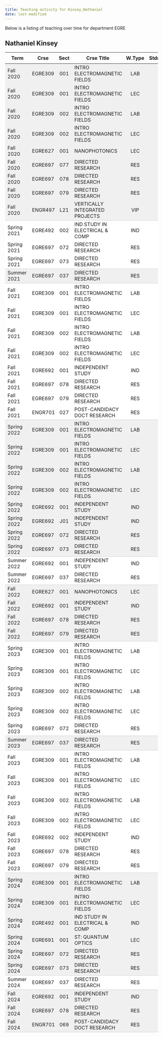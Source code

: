 ```yaml
---
title: Teaching activity for Kinsey,Nathaniel
date: last-modified
---
```


Below is a listing of teaching over time for department EGRE


## Nathaniel Kinsey

<style type="text/css">
#T_2e717 table {
  width: 100%;
  border-collapse: collapse;
}
#T_2e717 th {
  text-align: center;
  padding: 8px;
}
#T_2e717 td:nth-child(1) {
  padding-right: 10px;
  text-align: left;
}
#T_2e717 td:nth-child(2) {
  padding-right: 5px;
  text-align: left;
}
#T_2e717  td:nth-child(4) {
  padding-right: 5px;
  text-align: left;
}
#T_2e717 td:nth-child(3) {
  text-align: center;
}
#T_2e717  td:nth-child(5) {
  text-align: center;
}
#T_2e717 td:nth-child(6) {
  text-align: right;
}
#T_2e717  td:nth-child(7) {
  text-align: right;
}
#T_2e717_row0_col0, #T_2e717_row0_col1, #T_2e717_row0_col2, #T_2e717_row0_col3, #T_2e717_row0_col4, #T_2e717_row0_col5, #T_2e717_row0_col6, #T_2e717_row1_col0, #T_2e717_row1_col1, #T_2e717_row1_col2, #T_2e717_row1_col3, #T_2e717_row1_col4, #T_2e717_row1_col5, #T_2e717_row1_col6, #T_2e717_row2_col0, #T_2e717_row2_col1, #T_2e717_row2_col2, #T_2e717_row2_col3, #T_2e717_row2_col4, #T_2e717_row2_col5, #T_2e717_row2_col6, #T_2e717_row3_col0, #T_2e717_row3_col1, #T_2e717_row3_col2, #T_2e717_row3_col3, #T_2e717_row3_col4, #T_2e717_row3_col5, #T_2e717_row3_col6, #T_2e717_row4_col0, #T_2e717_row4_col1, #T_2e717_row4_col2, #T_2e717_row4_col3, #T_2e717_row4_col4, #T_2e717_row4_col5, #T_2e717_row4_col6, #T_2e717_row5_col0, #T_2e717_row5_col1, #T_2e717_row5_col2, #T_2e717_row5_col3, #T_2e717_row5_col4, #T_2e717_row5_col5, #T_2e717_row5_col6, #T_2e717_row6_col0, #T_2e717_row6_col1, #T_2e717_row6_col2, #T_2e717_row6_col3, #T_2e717_row6_col4, #T_2e717_row6_col5, #T_2e717_row6_col6, #T_2e717_row7_col0, #T_2e717_row7_col1, #T_2e717_row7_col2, #T_2e717_row7_col3, #T_2e717_row7_col4, #T_2e717_row7_col5, #T_2e717_row7_col6, #T_2e717_row21_col0, #T_2e717_row21_col1, #T_2e717_row21_col2, #T_2e717_row21_col3, #T_2e717_row21_col4, #T_2e717_row21_col5, #T_2e717_row21_col6, #T_2e717_row22_col0, #T_2e717_row22_col1, #T_2e717_row22_col2, #T_2e717_row22_col3, #T_2e717_row22_col4, #T_2e717_row22_col5, #T_2e717_row22_col6, #T_2e717_row23_col0, #T_2e717_row23_col1, #T_2e717_row23_col2, #T_2e717_row23_col3, #T_2e717_row23_col4, #T_2e717_row23_col5, #T_2e717_row23_col6, #T_2e717_row24_col0, #T_2e717_row24_col1, #T_2e717_row24_col2, #T_2e717_row24_col3, #T_2e717_row24_col4, #T_2e717_row24_col5, #T_2e717_row24_col6, #T_2e717_row25_col0, #T_2e717_row25_col1, #T_2e717_row25_col2, #T_2e717_row25_col3, #T_2e717_row25_col4, #T_2e717_row25_col5, #T_2e717_row25_col6, #T_2e717_row26_col0, #T_2e717_row26_col1, #T_2e717_row26_col2, #T_2e717_row26_col3, #T_2e717_row26_col4, #T_2e717_row26_col5, #T_2e717_row26_col6, #T_2e717_row27_col0, #T_2e717_row27_col1, #T_2e717_row27_col2, #T_2e717_row27_col3, #T_2e717_row27_col4, #T_2e717_row27_col5, #T_2e717_row27_col6, #T_2e717_row31_col0, #T_2e717_row31_col1, #T_2e717_row31_col2, #T_2e717_row31_col3, #T_2e717_row31_col4, #T_2e717_row31_col5, #T_2e717_row31_col6, #T_2e717_row32_col0, #T_2e717_row32_col1, #T_2e717_row32_col2, #T_2e717_row32_col3, #T_2e717_row32_col4, #T_2e717_row32_col5, #T_2e717_row32_col6, #T_2e717_row33_col0, #T_2e717_row33_col1, #T_2e717_row33_col2, #T_2e717_row33_col3, #T_2e717_row33_col4, #T_2e717_row33_col5, #T_2e717_row33_col6, #T_2e717_row48_col0, #T_2e717_row48_col1, #T_2e717_row48_col2, #T_2e717_row48_col3, #T_2e717_row48_col4, #T_2e717_row48_col5, #T_2e717_row48_col6, #T_2e717_row49_col0, #T_2e717_row49_col1, #T_2e717_row49_col2, #T_2e717_row49_col3, #T_2e717_row49_col4, #T_2e717_row49_col5, #T_2e717_row49_col6, #T_2e717_row50_col0, #T_2e717_row50_col1, #T_2e717_row50_col2, #T_2e717_row50_col3, #T_2e717_row50_col4, #T_2e717_row50_col5, #T_2e717_row50_col6, #T_2e717_row51_col0, #T_2e717_row51_col1, #T_2e717_row51_col2, #T_2e717_row51_col3, #T_2e717_row51_col4, #T_2e717_row51_col5, #T_2e717_row51_col6, #T_2e717_row52_col0, #T_2e717_row52_col1, #T_2e717_row52_col2, #T_2e717_row52_col3, #T_2e717_row52_col4, #T_2e717_row52_col5, #T_2e717_row52_col6, #T_2e717_row55_col0, #T_2e717_row55_col1, #T_2e717_row55_col2, #T_2e717_row55_col3, #T_2e717_row55_col4, #T_2e717_row55_col5, #T_2e717_row55_col6, #T_2e717_row56_col0, #T_2e717_row56_col1, #T_2e717_row56_col2, #T_2e717_row56_col3, #T_2e717_row56_col4, #T_2e717_row56_col5, #T_2e717_row56_col6 {
  background-color: #f0f0f0;
  border-bottom: none;
}
#T_2e717_row8_col0, #T_2e717_row8_col1, #T_2e717_row8_col2, #T_2e717_row8_col3, #T_2e717_row8_col4, #T_2e717_row8_col5, #T_2e717_row8_col6, #T_2e717_row12_col0, #T_2e717_row12_col1, #T_2e717_row12_col2, #T_2e717_row12_col3, #T_2e717_row12_col4, #T_2e717_row12_col5, #T_2e717_row12_col6, #T_2e717_row28_col0, #T_2e717_row28_col1, #T_2e717_row28_col2, #T_2e717_row28_col3, #T_2e717_row28_col4, #T_2e717_row28_col5, #T_2e717_row28_col6, #T_2e717_row34_col0, #T_2e717_row34_col1, #T_2e717_row34_col2, #T_2e717_row34_col3, #T_2e717_row34_col4, #T_2e717_row34_col5, #T_2e717_row34_col6, #T_2e717_row40_col0, #T_2e717_row40_col1, #T_2e717_row40_col2, #T_2e717_row40_col3, #T_2e717_row40_col4, #T_2e717_row40_col5, #T_2e717_row40_col6, #T_2e717_row53_col0, #T_2e717_row53_col1, #T_2e717_row53_col2, #T_2e717_row53_col3, #T_2e717_row53_col4, #T_2e717_row53_col5, #T_2e717_row53_col6, #T_2e717_row57_col0, #T_2e717_row57_col1, #T_2e717_row57_col2, #T_2e717_row57_col3, #T_2e717_row57_col4, #T_2e717_row57_col5, #T_2e717_row57_col6 {
  background-color: #f0f0f0;
  border-bottom: 1px solid #ccc;
}
#T_2e717_row9_col0, #T_2e717_row9_col1, #T_2e717_row9_col2, #T_2e717_row9_col3, #T_2e717_row9_col4, #T_2e717_row9_col5, #T_2e717_row9_col6, #T_2e717_row10_col0, #T_2e717_row10_col1, #T_2e717_row10_col2, #T_2e717_row10_col3, #T_2e717_row10_col4, #T_2e717_row10_col5, #T_2e717_row10_col6, #T_2e717_row13_col0, #T_2e717_row13_col1, #T_2e717_row13_col2, #T_2e717_row13_col3, #T_2e717_row13_col4, #T_2e717_row13_col5, #T_2e717_row13_col6, #T_2e717_row14_col0, #T_2e717_row14_col1, #T_2e717_row14_col2, #T_2e717_row14_col3, #T_2e717_row14_col4, #T_2e717_row14_col5, #T_2e717_row14_col6, #T_2e717_row15_col0, #T_2e717_row15_col1, #T_2e717_row15_col2, #T_2e717_row15_col3, #T_2e717_row15_col4, #T_2e717_row15_col5, #T_2e717_row15_col6, #T_2e717_row16_col0, #T_2e717_row16_col1, #T_2e717_row16_col2, #T_2e717_row16_col3, #T_2e717_row16_col4, #T_2e717_row16_col5, #T_2e717_row16_col6, #T_2e717_row17_col0, #T_2e717_row17_col1, #T_2e717_row17_col2, #T_2e717_row17_col3, #T_2e717_row17_col4, #T_2e717_row17_col5, #T_2e717_row17_col6, #T_2e717_row18_col0, #T_2e717_row18_col1, #T_2e717_row18_col2, #T_2e717_row18_col3, #T_2e717_row18_col4, #T_2e717_row18_col5, #T_2e717_row18_col6, #T_2e717_row19_col0, #T_2e717_row19_col1, #T_2e717_row19_col2, #T_2e717_row19_col3, #T_2e717_row19_col4, #T_2e717_row19_col5, #T_2e717_row19_col6, #T_2e717_row29_col0, #T_2e717_row29_col1, #T_2e717_row29_col2, #T_2e717_row29_col3, #T_2e717_row29_col4, #T_2e717_row29_col5, #T_2e717_row29_col6, #T_2e717_row35_col0, #T_2e717_row35_col1, #T_2e717_row35_col2, #T_2e717_row35_col3, #T_2e717_row35_col4, #T_2e717_row35_col5, #T_2e717_row35_col6, #T_2e717_row36_col0, #T_2e717_row36_col1, #T_2e717_row36_col2, #T_2e717_row36_col3, #T_2e717_row36_col4, #T_2e717_row36_col5, #T_2e717_row36_col6, #T_2e717_row37_col0, #T_2e717_row37_col1, #T_2e717_row37_col2, #T_2e717_row37_col3, #T_2e717_row37_col4, #T_2e717_row37_col5, #T_2e717_row37_col6, #T_2e717_row38_col0, #T_2e717_row38_col1, #T_2e717_row38_col2, #T_2e717_row38_col3, #T_2e717_row38_col4, #T_2e717_row38_col5, #T_2e717_row38_col6, #T_2e717_row41_col0, #T_2e717_row41_col1, #T_2e717_row41_col2, #T_2e717_row41_col3, #T_2e717_row41_col4, #T_2e717_row41_col5, #T_2e717_row41_col6, #T_2e717_row42_col0, #T_2e717_row42_col1, #T_2e717_row42_col2, #T_2e717_row42_col3, #T_2e717_row42_col4, #T_2e717_row42_col5, #T_2e717_row42_col6, #T_2e717_row43_col0, #T_2e717_row43_col1, #T_2e717_row43_col2, #T_2e717_row43_col3, #T_2e717_row43_col4, #T_2e717_row43_col5, #T_2e717_row43_col6, #T_2e717_row44_col0, #T_2e717_row44_col1, #T_2e717_row44_col2, #T_2e717_row44_col3, #T_2e717_row44_col4, #T_2e717_row44_col5, #T_2e717_row44_col6, #T_2e717_row45_col0, #T_2e717_row45_col1, #T_2e717_row45_col2, #T_2e717_row45_col3, #T_2e717_row45_col4, #T_2e717_row45_col5, #T_2e717_row45_col6, #T_2e717_row46_col0, #T_2e717_row46_col1, #T_2e717_row46_col2, #T_2e717_row46_col3, #T_2e717_row46_col4, #T_2e717_row46_col5, #T_2e717_row46_col6 {
  background-color: #ffffff;
  border-bottom: none;
}
#T_2e717_row11_col0, #T_2e717_row11_col1, #T_2e717_row11_col2, #T_2e717_row11_col3, #T_2e717_row11_col4, #T_2e717_row11_col5, #T_2e717_row11_col6, #T_2e717_row20_col0, #T_2e717_row20_col1, #T_2e717_row20_col2, #T_2e717_row20_col3, #T_2e717_row20_col4, #T_2e717_row20_col5, #T_2e717_row20_col6, #T_2e717_row30_col0, #T_2e717_row30_col1, #T_2e717_row30_col2, #T_2e717_row30_col3, #T_2e717_row30_col4, #T_2e717_row30_col5, #T_2e717_row30_col6, #T_2e717_row39_col0, #T_2e717_row39_col1, #T_2e717_row39_col2, #T_2e717_row39_col3, #T_2e717_row39_col4, #T_2e717_row39_col5, #T_2e717_row39_col6, #T_2e717_row47_col0, #T_2e717_row47_col1, #T_2e717_row47_col2, #T_2e717_row47_col3, #T_2e717_row47_col4, #T_2e717_row47_col5, #T_2e717_row47_col6, #T_2e717_row54_col0, #T_2e717_row54_col1, #T_2e717_row54_col2, #T_2e717_row54_col3, #T_2e717_row54_col4, #T_2e717_row54_col5, #T_2e717_row54_col6 {
  background-color: #ffffff;
  border-bottom: 1px solid #ccc;
}
</style>
<table id="T_2e717">
  <thead>
    <tr>
      <th id="T_2e717_level0_col0" class="col_heading level0 col0" >Term</th>
      <th id="T_2e717_level0_col1" class="col_heading level0 col1" >Crse</th>
      <th id="T_2e717_level0_col2" class="col_heading level0 col2" >Sect</th>
      <th id="T_2e717_level0_col3" class="col_heading level0 col3" >Crse Title</th>
      <th id="T_2e717_level0_col4" class="col_heading level0 col4" >W.Type</th>
      <th id="T_2e717_level0_col5" class="col_heading level0 col5" >Stdnts</th>
      <th id="T_2e717_level0_col6" class="col_heading level0 col6" >Hours</th>
    </tr>
  </thead>
  <tbody>
    <tr>
      <td id="T_2e717_row0_col0" class="data row0 col0" >Fall 2020</td>
      <td id="T_2e717_row0_col1" class="data row0 col1" >EGRE309</td>
      <td id="T_2e717_row0_col2" class="data row0 col2" >001</td>
      <td id="T_2e717_row0_col3" class="data row0 col3" >INTRO ELECTROMAGNETIC FIELDS</td>
      <td id="T_2e717_row0_col4" class="data row0 col4" >LAB</td>
      <td id="T_2e717_row0_col5" class="data row0 col5" >10</td>
      <td id="T_2e717_row0_col6" class="data row0 col6" >10</td>
    </tr>
    <tr>
      <td id="T_2e717_row1_col0" class="data row1 col0" >Fall 2020</td>
      <td id="T_2e717_row1_col1" class="data row1 col1" >EGRE309</td>
      <td id="T_2e717_row1_col2" class="data row1 col2" >001</td>
      <td id="T_2e717_row1_col3" class="data row1 col3" >INTRO ELECTROMAGNETIC FIELDS</td>
      <td id="T_2e717_row1_col4" class="data row1 col4" >LEC</td>
      <td id="T_2e717_row1_col5" class="data row1 col5" >5</td>
      <td id="T_2e717_row1_col6" class="data row1 col6" >5</td>
    </tr>
    <tr>
      <td id="T_2e717_row2_col0" class="data row2 col0" >Fall 2020</td>
      <td id="T_2e717_row2_col1" class="data row2 col1" >EGRE309</td>
      <td id="T_2e717_row2_col2" class="data row2 col2" >002</td>
      <td id="T_2e717_row2_col3" class="data row2 col3" >INTRO ELECTROMAGNETIC FIELDS</td>
      <td id="T_2e717_row2_col4" class="data row2 col4" >LAB</td>
      <td id="T_2e717_row2_col5" class="data row2 col5" >34</td>
      <td id="T_2e717_row2_col6" class="data row2 col6" >34</td>
    </tr>
    <tr>
      <td id="T_2e717_row3_col0" class="data row3 col0" >Fall 2020</td>
      <td id="T_2e717_row3_col1" class="data row3 col1" >EGRE309</td>
      <td id="T_2e717_row3_col2" class="data row3 col2" >002</td>
      <td id="T_2e717_row3_col3" class="data row3 col3" >INTRO ELECTROMAGNETIC FIELDS</td>
      <td id="T_2e717_row3_col4" class="data row3 col4" >LEC</td>
      <td id="T_2e717_row3_col5" class="data row3 col5" >17</td>
      <td id="T_2e717_row3_col6" class="data row3 col6" >17</td>
    </tr>
    <tr>
      <td id="T_2e717_row4_col0" class="data row4 col0" >Fall 2020</td>
      <td id="T_2e717_row4_col1" class="data row4 col1" >EGRE627</td>
      <td id="T_2e717_row4_col2" class="data row4 col2" >001</td>
      <td id="T_2e717_row4_col3" class="data row4 col3" >NANOPHOTONICS</td>
      <td id="T_2e717_row4_col4" class="data row4 col4" >LEC</td>
      <td id="T_2e717_row4_col5" class="data row4 col5" >4</td>
      <td id="T_2e717_row4_col6" class="data row4 col6" >12</td>
    </tr>
    <tr>
      <td id="T_2e717_row5_col0" class="data row5 col0" >Fall 2020</td>
      <td id="T_2e717_row5_col1" class="data row5 col1" >EGRE697</td>
      <td id="T_2e717_row5_col2" class="data row5 col2" >077</td>
      <td id="T_2e717_row5_col3" class="data row5 col3" >DIRECTED RESEARCH</td>
      <td id="T_2e717_row5_col4" class="data row5 col4" >RES</td>
      <td id="T_2e717_row5_col5" class="data row5 col5" >1</td>
      <td id="T_2e717_row5_col6" class="data row5 col6" >3</td>
    </tr>
    <tr>
      <td id="T_2e717_row6_col0" class="data row6 col0" >Fall 2020</td>
      <td id="T_2e717_row6_col1" class="data row6 col1" >EGRE697</td>
      <td id="T_2e717_row6_col2" class="data row6 col2" >078</td>
      <td id="T_2e717_row6_col3" class="data row6 col3" >DIRECTED RESEARCH</td>
      <td id="T_2e717_row6_col4" class="data row6 col4" >RES</td>
      <td id="T_2e717_row6_col5" class="data row6 col5" >1</td>
      <td id="T_2e717_row6_col6" class="data row6 col6" >6</td>
    </tr>
    <tr>
      <td id="T_2e717_row7_col0" class="data row7 col0" >Fall 2020</td>
      <td id="T_2e717_row7_col1" class="data row7 col1" >EGRE697</td>
      <td id="T_2e717_row7_col2" class="data row7 col2" >079</td>
      <td id="T_2e717_row7_col3" class="data row7 col3" >DIRECTED RESEARCH</td>
      <td id="T_2e717_row7_col4" class="data row7 col4" >RES</td>
      <td id="T_2e717_row7_col5" class="data row7 col5" >3</td>
      <td id="T_2e717_row7_col6" class="data row7 col6" >27</td>
    </tr>
    <tr>
      <td id="T_2e717_row8_col0" class="data row8 col0" >Fall 2020</td>
      <td id="T_2e717_row8_col1" class="data row8 col1" >ENGR497</td>
      <td id="T_2e717_row8_col2" class="data row8 col2" >L21</td>
      <td id="T_2e717_row8_col3" class="data row8 col3" >VERTICALLY INTEGRATED PROJECTS</td>
      <td id="T_2e717_row8_col4" class="data row8 col4" >VIP</td>
      <td id="T_2e717_row8_col5" class="data row8 col5" >4</td>
      <td id="T_2e717_row8_col6" class="data row8 col6" >4</td>
    </tr>
    <tr>
      <td id="T_2e717_row9_col0" class="data row9 col0" >Spring 2021</td>
      <td id="T_2e717_row9_col1" class="data row9 col1" >EGRE492</td>
      <td id="T_2e717_row9_col2" class="data row9 col2" >002</td>
      <td id="T_2e717_row9_col3" class="data row9 col3" >IND STUDY IN ELECTRICAL & COMP</td>
      <td id="T_2e717_row9_col4" class="data row9 col4" >IND</td>
      <td id="T_2e717_row9_col5" class="data row9 col5" >1</td>
      <td id="T_2e717_row9_col6" class="data row9 col6" >1</td>
    </tr>
    <tr>
      <td id="T_2e717_row10_col0" class="data row10 col0" >Spring 2021</td>
      <td id="T_2e717_row10_col1" class="data row10 col1" >EGRE697</td>
      <td id="T_2e717_row10_col2" class="data row10 col2" >072</td>
      <td id="T_2e717_row10_col3" class="data row10 col3" >DIRECTED RESEARCH</td>
      <td id="T_2e717_row10_col4" class="data row10 col4" >RES</td>
      <td id="T_2e717_row10_col5" class="data row10 col5" >2</td>
      <td id="T_2e717_row10_col6" class="data row10 col6" >12</td>
    </tr>
    <tr>
      <td id="T_2e717_row11_col0" class="data row11 col0" >Spring 2021</td>
      <td id="T_2e717_row11_col1" class="data row11 col1" >EGRE697</td>
      <td id="T_2e717_row11_col2" class="data row11 col2" >073</td>
      <td id="T_2e717_row11_col3" class="data row11 col3" >DIRECTED RESEARCH</td>
      <td id="T_2e717_row11_col4" class="data row11 col4" >RES</td>
      <td id="T_2e717_row11_col5" class="data row11 col5" >3</td>
      <td id="T_2e717_row11_col6" class="data row11 col6" >27</td>
    </tr>
    <tr>
      <td id="T_2e717_row12_col0" class="data row12 col0" >Summer 2021</td>
      <td id="T_2e717_row12_col1" class="data row12 col1" >EGRE697</td>
      <td id="T_2e717_row12_col2" class="data row12 col2" >037</td>
      <td id="T_2e717_row12_col3" class="data row12 col3" >DIRECTED RESEARCH</td>
      <td id="T_2e717_row12_col4" class="data row12 col4" >RES</td>
      <td id="T_2e717_row12_col5" class="data row12 col5" >5</td>
      <td id="T_2e717_row12_col6" class="data row12 col6" >15</td>
    </tr>
    <tr>
      <td id="T_2e717_row13_col0" class="data row13 col0" >Fall 2021</td>
      <td id="T_2e717_row13_col1" class="data row13 col1" >EGRE309</td>
      <td id="T_2e717_row13_col2" class="data row13 col2" >001</td>
      <td id="T_2e717_row13_col3" class="data row13 col3" >INTRO ELECTROMAGNETIC FIELDS</td>
      <td id="T_2e717_row13_col4" class="data row13 col4" >LAB</td>
      <td id="T_2e717_row13_col5" class="data row13 col5" >28</td>
      <td id="T_2e717_row13_col6" class="data row13 col6" >28</td>
    </tr>
    <tr>
      <td id="T_2e717_row14_col0" class="data row14 col0" >Fall 2021</td>
      <td id="T_2e717_row14_col1" class="data row14 col1" >EGRE309</td>
      <td id="T_2e717_row14_col2" class="data row14 col2" >001</td>
      <td id="T_2e717_row14_col3" class="data row14 col3" >INTRO ELECTROMAGNETIC FIELDS</td>
      <td id="T_2e717_row14_col4" class="data row14 col4" >LEC</td>
      <td id="T_2e717_row14_col5" class="data row14 col5" >14</td>
      <td id="T_2e717_row14_col6" class="data row14 col6" >14</td>
    </tr>
    <tr>
      <td id="T_2e717_row15_col0" class="data row15 col0" >Fall 2021</td>
      <td id="T_2e717_row15_col1" class="data row15 col1" >EGRE309</td>
      <td id="T_2e717_row15_col2" class="data row15 col2" >002</td>
      <td id="T_2e717_row15_col3" class="data row15 col3" >INTRO ELECTROMAGNETIC FIELDS</td>
      <td id="T_2e717_row15_col4" class="data row15 col4" >LAB</td>
      <td id="T_2e717_row15_col5" class="data row15 col5" >6</td>
      <td id="T_2e717_row15_col6" class="data row15 col6" >6</td>
    </tr>
    <tr>
      <td id="T_2e717_row16_col0" class="data row16 col0" >Fall 2021</td>
      <td id="T_2e717_row16_col1" class="data row16 col1" >EGRE309</td>
      <td id="T_2e717_row16_col2" class="data row16 col2" >002</td>
      <td id="T_2e717_row16_col3" class="data row16 col3" >INTRO ELECTROMAGNETIC FIELDS</td>
      <td id="T_2e717_row16_col4" class="data row16 col4" >LEC</td>
      <td id="T_2e717_row16_col5" class="data row16 col5" >3</td>
      <td id="T_2e717_row16_col6" class="data row16 col6" >3</td>
    </tr>
    <tr>
      <td id="T_2e717_row17_col0" class="data row17 col0" >Fall 2021</td>
      <td id="T_2e717_row17_col1" class="data row17 col1" >EGRE692</td>
      <td id="T_2e717_row17_col2" class="data row17 col2" >001</td>
      <td id="T_2e717_row17_col3" class="data row17 col3" >INDEPENDENT STUDY</td>
      <td id="T_2e717_row17_col4" class="data row17 col4" >IND</td>
      <td id="T_2e717_row17_col5" class="data row17 col5" >1</td>
      <td id="T_2e717_row17_col6" class="data row17 col6" >2</td>
    </tr>
    <tr>
      <td id="T_2e717_row18_col0" class="data row18 col0" >Fall 2021</td>
      <td id="T_2e717_row18_col1" class="data row18 col1" >EGRE697</td>
      <td id="T_2e717_row18_col2" class="data row18 col2" >078</td>
      <td id="T_2e717_row18_col3" class="data row18 col3" >DIRECTED RESEARCH</td>
      <td id="T_2e717_row18_col4" class="data row18 col4" >RES</td>
      <td id="T_2e717_row18_col5" class="data row18 col5" >3</td>
      <td id="T_2e717_row18_col6" class="data row18 col6" >18</td>
    </tr>
    <tr>
      <td id="T_2e717_row19_col0" class="data row19 col0" >Fall 2021</td>
      <td id="T_2e717_row19_col1" class="data row19 col1" >EGRE697</td>
      <td id="T_2e717_row19_col2" class="data row19 col2" >079</td>
      <td id="T_2e717_row19_col3" class="data row19 col3" >DIRECTED RESEARCH</td>
      <td id="T_2e717_row19_col4" class="data row19 col4" >RES</td>
      <td id="T_2e717_row19_col5" class="data row19 col5" >1</td>
      <td id="T_2e717_row19_col6" class="data row19 col6" >9</td>
    </tr>
    <tr>
      <td id="T_2e717_row20_col0" class="data row20 col0" >Fall 2021</td>
      <td id="T_2e717_row20_col1" class="data row20 col1" >ENGR701</td>
      <td id="T_2e717_row20_col2" class="data row20 col2" >027</td>
      <td id="T_2e717_row20_col3" class="data row20 col3" >POST-CANDIDACY DOCT RESEARCH</td>
      <td id="T_2e717_row20_col4" class="data row20 col4" >RES</td>
      <td id="T_2e717_row20_col5" class="data row20 col5" >1</td>
      <td id="T_2e717_row20_col6" class="data row20 col6" >9</td>
    </tr>
    <tr>
      <td id="T_2e717_row21_col0" class="data row21 col0" >Spring 2022</td>
      <td id="T_2e717_row21_col1" class="data row21 col1" >EGRE309</td>
      <td id="T_2e717_row21_col2" class="data row21 col2" >001</td>
      <td id="T_2e717_row21_col3" class="data row21 col3" >INTRO ELECTROMAGNETIC FIELDS</td>
      <td id="T_2e717_row21_col4" class="data row21 col4" >LAB</td>
      <td id="T_2e717_row21_col5" class="data row21 col5" >22</td>
      <td id="T_2e717_row21_col6" class="data row21 col6" >22</td>
    </tr>
    <tr>
      <td id="T_2e717_row22_col0" class="data row22 col0" >Spring 2022</td>
      <td id="T_2e717_row22_col1" class="data row22 col1" >EGRE309</td>
      <td id="T_2e717_row22_col2" class="data row22 col2" >001</td>
      <td id="T_2e717_row22_col3" class="data row22 col3" >INTRO ELECTROMAGNETIC FIELDS</td>
      <td id="T_2e717_row22_col4" class="data row22 col4" >LEC</td>
      <td id="T_2e717_row22_col5" class="data row22 col5" >11</td>
      <td id="T_2e717_row22_col6" class="data row22 col6" >11</td>
    </tr>
    <tr>
      <td id="T_2e717_row23_col0" class="data row23 col0" >Spring 2022</td>
      <td id="T_2e717_row23_col1" class="data row23 col1" >EGRE309</td>
      <td id="T_2e717_row23_col2" class="data row23 col2" >002</td>
      <td id="T_2e717_row23_col3" class="data row23 col3" >INTRO ELECTROMAGNETIC FIELDS</td>
      <td id="T_2e717_row23_col4" class="data row23 col4" >LAB</td>
      <td id="T_2e717_row23_col5" class="data row23 col5" >12</td>
      <td id="T_2e717_row23_col6" class="data row23 col6" >12</td>
    </tr>
    <tr>
      <td id="T_2e717_row24_col0" class="data row24 col0" >Spring 2022</td>
      <td id="T_2e717_row24_col1" class="data row24 col1" >EGRE309</td>
      <td id="T_2e717_row24_col2" class="data row24 col2" >002</td>
      <td id="T_2e717_row24_col3" class="data row24 col3" >INTRO ELECTROMAGNETIC FIELDS</td>
      <td id="T_2e717_row24_col4" class="data row24 col4" >LEC</td>
      <td id="T_2e717_row24_col5" class="data row24 col5" >6</td>
      <td id="T_2e717_row24_col6" class="data row24 col6" >6</td>
    </tr>
    <tr>
      <td id="T_2e717_row25_col0" class="data row25 col0" >Spring 2022</td>
      <td id="T_2e717_row25_col1" class="data row25 col1" >EGRE692</td>
      <td id="T_2e717_row25_col2" class="data row25 col2" >001</td>
      <td id="T_2e717_row25_col3" class="data row25 col3" >INDEPENDENT STUDY</td>
      <td id="T_2e717_row25_col4" class="data row25 col4" >IND</td>
      <td id="T_2e717_row25_col5" class="data row25 col5" >2</td>
      <td id="T_2e717_row25_col6" class="data row25 col6" >2</td>
    </tr>
    <tr>
      <td id="T_2e717_row26_col0" class="data row26 col0" >Spring 2022</td>
      <td id="T_2e717_row26_col1" class="data row26 col1" >EGRE692</td>
      <td id="T_2e717_row26_col2" class="data row26 col2" >J01</td>
      <td id="T_2e717_row26_col3" class="data row26 col3" >INDEPENDENT STUDY</td>
      <td id="T_2e717_row26_col4" class="data row26 col4" >IND</td>
      <td id="T_2e717_row26_col5" class="data row26 col5" >1</td>
      <td id="T_2e717_row26_col6" class="data row26 col6" >1</td>
    </tr>
    <tr>
      <td id="T_2e717_row27_col0" class="data row27 col0" >Spring 2022</td>
      <td id="T_2e717_row27_col1" class="data row27 col1" >EGRE697</td>
      <td id="T_2e717_row27_col2" class="data row27 col2" >072</td>
      <td id="T_2e717_row27_col3" class="data row27 col3" >DIRECTED RESEARCH</td>
      <td id="T_2e717_row27_col4" class="data row27 col4" >RES</td>
      <td id="T_2e717_row27_col5" class="data row27 col5" >1</td>
      <td id="T_2e717_row27_col6" class="data row27 col6" >6</td>
    </tr>
    <tr>
      <td id="T_2e717_row28_col0" class="data row28 col0" >Spring 2022</td>
      <td id="T_2e717_row28_col1" class="data row28 col1" >EGRE697</td>
      <td id="T_2e717_row28_col2" class="data row28 col2" >073</td>
      <td id="T_2e717_row28_col3" class="data row28 col3" >DIRECTED RESEARCH</td>
      <td id="T_2e717_row28_col4" class="data row28 col4" >RES</td>
      <td id="T_2e717_row28_col5" class="data row28 col5" >3</td>
      <td id="T_2e717_row28_col6" class="data row28 col6" >27</td>
    </tr>
    <tr>
      <td id="T_2e717_row29_col0" class="data row29 col0" >Summer 2022</td>
      <td id="T_2e717_row29_col1" class="data row29 col1" >EGRE692</td>
      <td id="T_2e717_row29_col2" class="data row29 col2" >001</td>
      <td id="T_2e717_row29_col3" class="data row29 col3" >INDEPENDENT STUDY</td>
      <td id="T_2e717_row29_col4" class="data row29 col4" >IND</td>
      <td id="T_2e717_row29_col5" class="data row29 col5" >2</td>
      <td id="T_2e717_row29_col6" class="data row29 col6" >2</td>
    </tr>
    <tr>
      <td id="T_2e717_row30_col0" class="data row30 col0" >Summer 2022</td>
      <td id="T_2e717_row30_col1" class="data row30 col1" >EGRE697</td>
      <td id="T_2e717_row30_col2" class="data row30 col2" >037</td>
      <td id="T_2e717_row30_col3" class="data row30 col3" >DIRECTED RESEARCH</td>
      <td id="T_2e717_row30_col4" class="data row30 col4" >RES</td>
      <td id="T_2e717_row30_col5" class="data row30 col5" >3</td>
      <td id="T_2e717_row30_col6" class="data row30 col6" >9</td>
    </tr>
    <tr>
      <td id="T_2e717_row31_col0" class="data row31 col0" >Fall 2022</td>
      <td id="T_2e717_row31_col1" class="data row31 col1" >EGRE627</td>
      <td id="T_2e717_row31_col2" class="data row31 col2" >001</td>
      <td id="T_2e717_row31_col3" class="data row31 col3" >NANOPHOTONICS</td>
      <td id="T_2e717_row31_col4" class="data row31 col4" >LEC</td>
      <td id="T_2e717_row31_col5" class="data row31 col5" >3</td>
      <td id="T_2e717_row31_col6" class="data row31 col6" >9</td>
    </tr>
    <tr>
      <td id="T_2e717_row32_col0" class="data row32 col0" >Fall 2022</td>
      <td id="T_2e717_row32_col1" class="data row32 col1" >EGRE692</td>
      <td id="T_2e717_row32_col2" class="data row32 col2" >001</td>
      <td id="T_2e717_row32_col3" class="data row32 col3" >INDEPENDENT STUDY</td>
      <td id="T_2e717_row32_col4" class="data row32 col4" >IND</td>
      <td id="T_2e717_row32_col5" class="data row32 col5" >2</td>
      <td id="T_2e717_row32_col6" class="data row32 col6" >2</td>
    </tr>
    <tr>
      <td id="T_2e717_row33_col0" class="data row33 col0" >Fall 2022</td>
      <td id="T_2e717_row33_col1" class="data row33 col1" >EGRE697</td>
      <td id="T_2e717_row33_col2" class="data row33 col2" >078</td>
      <td id="T_2e717_row33_col3" class="data row33 col3" >DIRECTED RESEARCH</td>
      <td id="T_2e717_row33_col4" class="data row33 col4" >RES</td>
      <td id="T_2e717_row33_col5" class="data row33 col5" >1</td>
      <td id="T_2e717_row33_col6" class="data row33 col6" >6</td>
    </tr>
    <tr>
      <td id="T_2e717_row34_col0" class="data row34 col0" >Fall 2022</td>
      <td id="T_2e717_row34_col1" class="data row34 col1" >EGRE697</td>
      <td id="T_2e717_row34_col2" class="data row34 col2" >079</td>
      <td id="T_2e717_row34_col3" class="data row34 col3" >DIRECTED RESEARCH</td>
      <td id="T_2e717_row34_col4" class="data row34 col4" >RES</td>
      <td id="T_2e717_row34_col5" class="data row34 col5" >3</td>
      <td id="T_2e717_row34_col6" class="data row34 col6" >27</td>
    </tr>
    <tr>
      <td id="T_2e717_row35_col0" class="data row35 col0" >Spring 2023</td>
      <td id="T_2e717_row35_col1" class="data row35 col1" >EGRE309</td>
      <td id="T_2e717_row35_col2" class="data row35 col2" >001</td>
      <td id="T_2e717_row35_col3" class="data row35 col3" >INTRO ELECTROMAGNETIC FIELDS</td>
      <td id="T_2e717_row35_col4" class="data row35 col4" >LAB</td>
      <td id="T_2e717_row35_col5" class="data row35 col5" >22</td>
      <td id="T_2e717_row35_col6" class="data row35 col6" >22</td>
    </tr>
    <tr>
      <td id="T_2e717_row36_col0" class="data row36 col0" >Spring 2023</td>
      <td id="T_2e717_row36_col1" class="data row36 col1" >EGRE309</td>
      <td id="T_2e717_row36_col2" class="data row36 col2" >001</td>
      <td id="T_2e717_row36_col3" class="data row36 col3" >INTRO ELECTROMAGNETIC FIELDS</td>
      <td id="T_2e717_row36_col4" class="data row36 col4" >LEC</td>
      <td id="T_2e717_row36_col5" class="data row36 col5" >11</td>
      <td id="T_2e717_row36_col6" class="data row36 col6" >11</td>
    </tr>
    <tr>
      <td id="T_2e717_row37_col0" class="data row37 col0" >Spring 2023</td>
      <td id="T_2e717_row37_col1" class="data row37 col1" >EGRE309</td>
      <td id="T_2e717_row37_col2" class="data row37 col2" >002</td>
      <td id="T_2e717_row37_col3" class="data row37 col3" >INTRO ELECTROMAGNETIC FIELDS</td>
      <td id="T_2e717_row37_col4" class="data row37 col4" >LAB</td>
      <td id="T_2e717_row37_col5" class="data row37 col5" >12</td>
      <td id="T_2e717_row37_col6" class="data row37 col6" >12</td>
    </tr>
    <tr>
      <td id="T_2e717_row38_col0" class="data row38 col0" >Spring 2023</td>
      <td id="T_2e717_row38_col1" class="data row38 col1" >EGRE309</td>
      <td id="T_2e717_row38_col2" class="data row38 col2" >002</td>
      <td id="T_2e717_row38_col3" class="data row38 col3" >INTRO ELECTROMAGNETIC FIELDS</td>
      <td id="T_2e717_row38_col4" class="data row38 col4" >LEC</td>
      <td id="T_2e717_row38_col5" class="data row38 col5" >6</td>
      <td id="T_2e717_row38_col6" class="data row38 col6" >6</td>
    </tr>
    <tr>
      <td id="T_2e717_row39_col0" class="data row39 col0" >Spring 2023</td>
      <td id="T_2e717_row39_col1" class="data row39 col1" >EGRE697</td>
      <td id="T_2e717_row39_col2" class="data row39 col2" >072</td>
      <td id="T_2e717_row39_col3" class="data row39 col3" >DIRECTED RESEARCH</td>
      <td id="T_2e717_row39_col4" class="data row39 col4" >RES</td>
      <td id="T_2e717_row39_col5" class="data row39 col5" >2</td>
      <td id="T_2e717_row39_col6" class="data row39 col6" >12</td>
    </tr>
    <tr>
      <td id="T_2e717_row40_col0" class="data row40 col0" >Summer 2023</td>
      <td id="T_2e717_row40_col1" class="data row40 col1" >EGRE697</td>
      <td id="T_2e717_row40_col2" class="data row40 col2" >037</td>
      <td id="T_2e717_row40_col3" class="data row40 col3" >DIRECTED RESEARCH</td>
      <td id="T_2e717_row40_col4" class="data row40 col4" >RES</td>
      <td id="T_2e717_row40_col5" class="data row40 col5" >2</td>
      <td id="T_2e717_row40_col6" class="data row40 col6" >6</td>
    </tr>
    <tr>
      <td id="T_2e717_row41_col0" class="data row41 col0" >Fall 2023</td>
      <td id="T_2e717_row41_col1" class="data row41 col1" >EGRE309</td>
      <td id="T_2e717_row41_col2" class="data row41 col2" >001</td>
      <td id="T_2e717_row41_col3" class="data row41 col3" >INTRO ELECTROMAGNETIC FIELDS</td>
      <td id="T_2e717_row41_col4" class="data row41 col4" >LAB</td>
      <td id="T_2e717_row41_col5" class="data row41 col5" >36</td>
      <td id="T_2e717_row41_col6" class="data row41 col6" >36</td>
    </tr>
    <tr>
      <td id="T_2e717_row42_col0" class="data row42 col0" >Fall 2023</td>
      <td id="T_2e717_row42_col1" class="data row42 col1" >EGRE309</td>
      <td id="T_2e717_row42_col2" class="data row42 col2" >001</td>
      <td id="T_2e717_row42_col3" class="data row42 col3" >INTRO ELECTROMAGNETIC FIELDS</td>
      <td id="T_2e717_row42_col4" class="data row42 col4" >LEC</td>
      <td id="T_2e717_row42_col5" class="data row42 col5" >18</td>
      <td id="T_2e717_row42_col6" class="data row42 col6" >18</td>
    </tr>
    <tr>
      <td id="T_2e717_row43_col0" class="data row43 col0" >Fall 2023</td>
      <td id="T_2e717_row43_col1" class="data row43 col1" >EGRE309</td>
      <td id="T_2e717_row43_col2" class="data row43 col2" >002</td>
      <td id="T_2e717_row43_col3" class="data row43 col3" >INTRO ELECTROMAGNETIC FIELDS</td>
      <td id="T_2e717_row43_col4" class="data row43 col4" >LAB</td>
      <td id="T_2e717_row43_col5" class="data row43 col5" >2</td>
      <td id="T_2e717_row43_col6" class="data row43 col6" >2</td>
    </tr>
    <tr>
      <td id="T_2e717_row44_col0" class="data row44 col0" >Fall 2023</td>
      <td id="T_2e717_row44_col1" class="data row44 col1" >EGRE309</td>
      <td id="T_2e717_row44_col2" class="data row44 col2" >002</td>
      <td id="T_2e717_row44_col3" class="data row44 col3" >INTRO ELECTROMAGNETIC FIELDS</td>
      <td id="T_2e717_row44_col4" class="data row44 col4" >LEC</td>
      <td id="T_2e717_row44_col5" class="data row44 col5" >1</td>
      <td id="T_2e717_row44_col6" class="data row44 col6" >1</td>
    </tr>
    <tr>
      <td id="T_2e717_row45_col0" class="data row45 col0" >Fall 2023</td>
      <td id="T_2e717_row45_col1" class="data row45 col1" >EGRE692</td>
      <td id="T_2e717_row45_col2" class="data row45 col2" >002</td>
      <td id="T_2e717_row45_col3" class="data row45 col3" >INDEPENDENT STUDY</td>
      <td id="T_2e717_row45_col4" class="data row45 col4" >IND</td>
      <td id="T_2e717_row45_col5" class="data row45 col5" >1</td>
      <td id="T_2e717_row45_col6" class="data row45 col6" >3</td>
    </tr>
    <tr>
      <td id="T_2e717_row46_col0" class="data row46 col0" >Fall 2023</td>
      <td id="T_2e717_row46_col1" class="data row46 col1" >EGRE697</td>
      <td id="T_2e717_row46_col2" class="data row46 col2" >078</td>
      <td id="T_2e717_row46_col3" class="data row46 col3" >DIRECTED RESEARCH</td>
      <td id="T_2e717_row46_col4" class="data row46 col4" >RES</td>
      <td id="T_2e717_row46_col5" class="data row46 col5" >1</td>
      <td id="T_2e717_row46_col6" class="data row46 col6" >6</td>
    </tr>
    <tr>
      <td id="T_2e717_row47_col0" class="data row47 col0" >Fall 2023</td>
      <td id="T_2e717_row47_col1" class="data row47 col1" >EGRE697</td>
      <td id="T_2e717_row47_col2" class="data row47 col2" >079</td>
      <td id="T_2e717_row47_col3" class="data row47 col3" >DIRECTED RESEARCH</td>
      <td id="T_2e717_row47_col4" class="data row47 col4" >RES</td>
      <td id="T_2e717_row47_col5" class="data row47 col5" >1</td>
      <td id="T_2e717_row47_col6" class="data row47 col6" >9</td>
    </tr>
    <tr>
      <td id="T_2e717_row48_col0" class="data row48 col0" >Spring 2024</td>
      <td id="T_2e717_row48_col1" class="data row48 col1" >EGRE309</td>
      <td id="T_2e717_row48_col2" class="data row48 col2" >001</td>
      <td id="T_2e717_row48_col3" class="data row48 col3" >INTRO ELECTROMAGNETIC FIELDS</td>
      <td id="T_2e717_row48_col4" class="data row48 col4" >LAB</td>
      <td id="T_2e717_row48_col5" class="data row48 col5" >38</td>
      <td id="T_2e717_row48_col6" class="data row48 col6" >38</td>
    </tr>
    <tr>
      <td id="T_2e717_row49_col0" class="data row49 col0" >Spring 2024</td>
      <td id="T_2e717_row49_col1" class="data row49 col1" >EGRE309</td>
      <td id="T_2e717_row49_col2" class="data row49 col2" >001</td>
      <td id="T_2e717_row49_col3" class="data row49 col3" >INTRO ELECTROMAGNETIC FIELDS</td>
      <td id="T_2e717_row49_col4" class="data row49 col4" >LEC</td>
      <td id="T_2e717_row49_col5" class="data row49 col5" >19</td>
      <td id="T_2e717_row49_col6" class="data row49 col6" >19</td>
    </tr>
    <tr>
      <td id="T_2e717_row50_col0" class="data row50 col0" >Spring 2024</td>
      <td id="T_2e717_row50_col1" class="data row50 col1" >EGRE492</td>
      <td id="T_2e717_row50_col2" class="data row50 col2" >001</td>
      <td id="T_2e717_row50_col3" class="data row50 col3" >IND STUDY IN ELECTRICAL & COMP</td>
      <td id="T_2e717_row50_col4" class="data row50 col4" >IND</td>
      <td id="T_2e717_row50_col5" class="data row50 col5" >2</td>
      <td id="T_2e717_row50_col6" class="data row50 col6" >4</td>
    </tr>
    <tr>
      <td id="T_2e717_row51_col0" class="data row51 col0" >Spring 2024</td>
      <td id="T_2e717_row51_col1" class="data row51 col1" >EGRE691</td>
      <td id="T_2e717_row51_col2" class="data row51 col2" >001</td>
      <td id="T_2e717_row51_col3" class="data row51 col3" >ST: QUANTUM OPTICS</td>
      <td id="T_2e717_row51_col4" class="data row51 col4" >LEC</td>
      <td id="T_2e717_row51_col5" class="data row51 col5" >2</td>
      <td id="T_2e717_row51_col6" class="data row51 col6" >6</td>
    </tr>
    <tr>
      <td id="T_2e717_row52_col0" class="data row52 col0" >Spring 2024</td>
      <td id="T_2e717_row52_col1" class="data row52 col1" >EGRE697</td>
      <td id="T_2e717_row52_col2" class="data row52 col2" >072</td>
      <td id="T_2e717_row52_col3" class="data row52 col3" >DIRECTED RESEARCH</td>
      <td id="T_2e717_row52_col4" class="data row52 col4" >RES</td>
      <td id="T_2e717_row52_col5" class="data row52 col5" >1</td>
      <td id="T_2e717_row52_col6" class="data row52 col6" >6</td>
    </tr>
    <tr>
      <td id="T_2e717_row53_col0" class="data row53 col0" >Spring 2024</td>
      <td id="T_2e717_row53_col1" class="data row53 col1" >EGRE697</td>
      <td id="T_2e717_row53_col2" class="data row53 col2" >073</td>
      <td id="T_2e717_row53_col3" class="data row53 col3" >DIRECTED RESEARCH</td>
      <td id="T_2e717_row53_col4" class="data row53 col4" >RES</td>
      <td id="T_2e717_row53_col5" class="data row53 col5" >1</td>
      <td id="T_2e717_row53_col6" class="data row53 col6" >9</td>
    </tr>
    <tr>
      <td id="T_2e717_row54_col0" class="data row54 col0" >Summer 2024</td>
      <td id="T_2e717_row54_col1" class="data row54 col1" >EGRE697</td>
      <td id="T_2e717_row54_col2" class="data row54 col2" >037</td>
      <td id="T_2e717_row54_col3" class="data row54 col3" >DIRECTED RESEARCH</td>
      <td id="T_2e717_row54_col4" class="data row54 col4" >RES</td>
      <td id="T_2e717_row54_col5" class="data row54 col5" >2</td>
      <td id="T_2e717_row54_col6" class="data row54 col6" >6</td>
    </tr>
    <tr>
      <td id="T_2e717_row55_col0" class="data row55 col0" >Fall 2024</td>
      <td id="T_2e717_row55_col1" class="data row55 col1" >EGRE692</td>
      <td id="T_2e717_row55_col2" class="data row55 col2" >001</td>
      <td id="T_2e717_row55_col3" class="data row55 col3" >INDEPENDENT STUDY</td>
      <td id="T_2e717_row55_col4" class="data row55 col4" >IND</td>
      <td id="T_2e717_row55_col5" class="data row55 col5" >1</td>
      <td id="T_2e717_row55_col6" class="data row55 col6" >3</td>
    </tr>
    <tr>
      <td id="T_2e717_row56_col0" class="data row56 col0" >Fall 2024</td>
      <td id="T_2e717_row56_col1" class="data row56 col1" >EGRE697</td>
      <td id="T_2e717_row56_col2" class="data row56 col2" >078</td>
      <td id="T_2e717_row56_col3" class="data row56 col3" >DIRECTED RESEARCH</td>
      <td id="T_2e717_row56_col4" class="data row56 col4" >RES</td>
      <td id="T_2e717_row56_col5" class="data row56 col5" >1</td>
      <td id="T_2e717_row56_col6" class="data row56 col6" >6</td>
    </tr>
    <tr>
      <td id="T_2e717_row57_col0" class="data row57 col0" >Fall 2024</td>
      <td id="T_2e717_row57_col1" class="data row57 col1" >ENGR701</td>
      <td id="T_2e717_row57_col2" class="data row57 col2" >069</td>
      <td id="T_2e717_row57_col3" class="data row57 col3" >POST-CANDIDACY DOCT RESEARCH</td>
      <td id="T_2e717_row57_col4" class="data row57 col4" >RES</td>
      <td id="T_2e717_row57_col5" class="data row57 col5" >2</td>
      <td id="T_2e717_row57_col6" class="data row57 col6" >18</td>
    </tr>
  </tbody>
</table>


